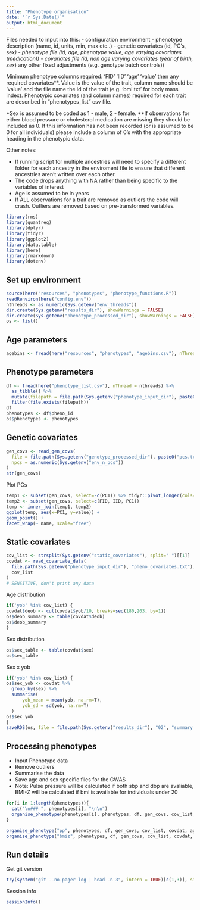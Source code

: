 ```yaml
---
title: "Phenotype organisation"
date: "`r Sys.Date()`"
output: html_document
---
```


Files needed to input into this:
 - configuration environment
 - phenotype description (name, id, units, min, max etc..)
 - genetic covariates (id, PC's, sex*)
 - phenotype file (id, age, phenotype value, age varying covariates (medication))
 - covariates file (id, non age varying covariates (year of birth, sex*) any other fixed adjustments (e.g. genotype batch controls))
 
Minimum phenotype columns required: 'FID' 'IID' 'age' 'value' then any required covariates**. Value is the value of the trait, column name should be 'value' and the file name the id of the trait (e.g. 'bmi.txt' for body mass index). Phenotypic covariates (and column names) required for each trait are described in "phenotypes_list" csv file. 

*Sex is assumed to be coded as 1 - male, 2 - female.
**If observations for either blood pressure or cholesterol medication are missing they should be included as 0. If this information has not been recorded (or is assumed to be 0 for all individuals) please include a column of 0's with the appropriate heading in the phenotypic data. 
 
Other notes:

 - If running script for multiple ancestries will need to specify a different folder for each ancestry in the enviroment file to ensure that different ancestries aren't written over each other. 
 - The code drops anything with NA rather than being specific to the variables of interest
 - Age is assumed to be in years
 - If ALL observations for a trait are removed as outliers the code will crash. Outliers are removed based on pre-transformed variables.


```r
library(rms)
library(quantreg)
library(dplyr)
library(tidyr)
library(ggplot2)
library(data.table)
library(here)
library(rmarkdown)
library(dotenv)
```

## Set up environment

```r
source(here("resources", "phenotypes", "phenotype_functions.R"))
readRenviron(here("config.env"))
nthreads <- as.numeric(Sys.getenv("env_threads"))
dir.create(Sys.getenv("results_dir"), showWarnings = FALSE)
dir.create(Sys.getenv("phenotype_processed_dir"), showWarnings = FALSE)
os <- list()
```

## Age parameters

```r
agebins <- fread(here("resources", "phenotypes", "agebins.csv"), nThread = nthreads) %>% as_tibble()
```

## Phenotype parameters

```r
df <- fread(here("phenotype_list.csv"), nThread = nthreads) %>% 
  as_tibble() %>%
  mutate(filepath = file.path(Sys.getenv("phenotype_input_dir"), paste0(pheno_id, ".txt"))) %>%
  filter(file.exists(filepath))
df
phenotypes <- df$pheno_id
os$phenotypes <- phenotypes
```

## Genetic covariates

```r
gen_covs <- read_gen_covs(
  file = file.path(Sys.getenv("genotype_processed_dir"), paste0("pcs.txt")),
  npcs = as.numeric(Sys.getenv("env_n_pcs"))
)
str(gen_covs)
```

Plot PCs

```r
temp1 <- subset(gen_covs, select=-c(PC1)) %>% tidyr::pivot_longer(cols=-c("FID", "IID"))
temp2 <- subset(gen_covs, select=c(FID, IID, PC1))
temp <- inner_join(temp1, temp2)
ggplot(temp, aes(x=PC1, y=value)) +
geom_point() +
facet_wrap(~ name, scale="free")
```

## Static covariates

```r
cov_list <- strsplit(Sys.getenv("static_covariates"), split=" ")[[1]]
covdat <- read_covariate_data(
  file.path(Sys.getenv("phenotype_input_dir"), "pheno_covariates.txt"),
  cov_list
)
# SENSITIVE, don't print any data
```

Age distribution

```r
if('yob' %in% cov_list) {
covdat$deob <- cut(covdat$yob/10, breaks=seq(180,203, by=1))
os$deob_summary <- table(covdat$deob)
os$deob_summary
}
```

Sex distribution

```r
os$sex_table <- table(covdat$sex)
os$sex_table
```

Sex x yob

```r
if('yob' %in% cov_list) {
os$sex_yob <- covdat %>% 
  group_by(sex) %>% 
  summarise(
      yob_mean = mean(yob, na.rm=T), 
      yob_sd = sd(yob, na.rm=T)
  )
os$sex_yob
}
saveRDS(os, file = file.path(Sys.getenv("results_dir"), "02", "summary.rds"))
```

## Processing phenotypes

- Input Phenotype data
- Remove outliers
- Summarise the data
- Save age and sex specific files for the GWAS
- Note: Pulse pressure will be calculated if both sbp and dbp are avaliable, BMI-Z will be calculated if bmi is available for individuals under 20

```r
for(i in 1:length(phenotypes)){
  cat("\n### ", phenotypes[i], "\n\n")
  organise_phenotype(phenotypes[i], phenotypes, df, gen_covs, cov_list, covdat, agebins, pl=TRUE)
}

organise_phenotype("pp", phenotypes, df, gen_covs, cov_list, covdat, agebins, pl=TRUE)
organise_phenotype("bmiz", phenotypes, df, gen_covs, cov_list, covdat, agebins, pl=TRUE)
```

## Run details

Get git version

```r
try(system("git --no-pager log | head -n 3", intern = TRUE)[c(1,3)], silent = TRUE)
```

Session info

```r
sessionInfo()
```
